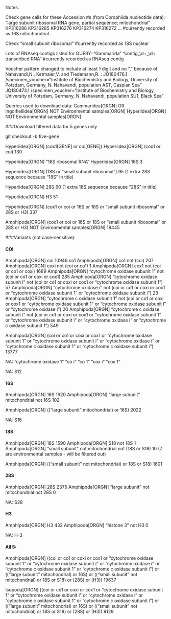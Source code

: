 Notes:

Check gene calls for these Accession #s (from Corophiida nucleotide data):
"large subunit ribosomal RNA gene,
            partial sequence; mitochondrial"
KP316286 KP316285 KP316276 KP316274 KP316272 ...
#currently recorded as 16S mitochondrial

Check "small subunit ribosomal"
#currently recorded as 18S nuclear

Lots of RNAseq contigs listed for QUERY="Gammarida"
"contig_\\d+_\\d+ transcribed RNA"
#currently recorded as RNAseq contig

Voucher pattern changed to include at least 1 digit and no "," because of Nahavandi,N., Ketmaier,V. and Tiedemann,R. :
JQ180476.1 /specimen_voucher="Institute of Biochemistry and Biology, University of Potsdam, Germany, N. Nahavandi, population AST, Caspian Sea"
JQ180473.1 /specimen_voucher="Institute of Biochemistry and Biology, University of Potsdam, Germany, N. Nahavandi, population SU1, Black Sea"

Queries used to download data:
Gammaridea[ORGN] OR Ingolfiellidea[ORGN] NOT Environmental samples[ORGN] 
Hyperiidea[ORGN] NOT Environmental samples[ORGN]

###Download filtered data for 5 genes only

git checkout -b five-gene

Hyperiidea[ORGN] (cox1[GENE] or coi[GENE]) 
Hyperiidea[ORGN] (cox1 or coi) 
130

Hyperiidea[ORGN] "16S ribosomal RNA"
Hyperiidea[ORGN] 16S
3

Hyperiidea[ORGN] (18S or "small subunit ribosomal")
95 (1 extra 28S sequence because "18S" in title)

Hyperiidea[ORGN] 28S
60 (1 extra 18S sequence because "28S" in title)

Hyperiidea[ORGN] H3
51

Hyperiidea[ORGN] (cox1 or coi or 16S or 18S or "small subunit ribosomal" or 28S or H3)
337

Amphipoda[ORGN] (cox1 or coi or 16S or 18S or "small subunit ribosomal" or 28S or H3) NOT Environmental samples[ORGN]
18445

###Variants (not case-sensitive):

#### COI

Amphipoda[ORGN] coi
10946
co1
Amphipoda[ORGN] co1 not (coi)
207
Amphipoda[ORGN] coxi not (coi or co1)
1
Amphipoda[ORGN] cox1 not (coi or co1 or coxi)
1689
Amphipoda[ORGN] "cytochrome oxidase subunit  1" not (coi or co1 or coxi or cox1)
285
Amphipoda[ORGN] "cytochrome oxidase subunit  i" not (coi or co1 or coxi or cox1 or "cytochrome oxidase subunit  1")
57
Amphipoda[ORGN] "cytochrome oxidase i" not (coi or co1 or coxi or cox1 or "cytochrome oxidase subunit 1" or "cytochrome oxidase subunit i")
23
Amphipoda[ORGN] "cytochrome c oxidase subunit 1" not (coi or co1 or coxi or cox1 or "cytochrome oxidase subunit 1" or "cytochrome oxidase subunit i" or "cytochrome oxidase i")
20
Amphipoda[ORGN] "cytochrome c oxidase subunit i" not (coi or co1 or coxi or cox1 or "cytochrome oxidase subunit 1" or "cytochrome oxidase subunit i" or "cytochrome oxidase i" or "cytochrome c oxidase subunit 1") 
549

Amphipoda[ORGN] (coi or co1 or coxi or cox1 or "cytochrome oxidase subunit 1" or "cytochrome oxidase subunit i" or "cytochrome oxidase i" or "cytochrome c oxidase subunit 1" or "cytochrome c oxidase subunit i") 
13777

NA:
"cytochrome oxidase 1"
"co i"
"co 1"
"cox i"
"cox 1"

NA:
S12

#### 16S

Amphipoda[ORGN] 16S
1920
Amphipoda[ORGN] "large subunit" mitochondrial not 16S 
102

Amphipoda[ORGN] (("large subunit" mitochondrial) or 16S)
2022

NA:
S16

#### 18S

Amphipoda[ORGN] 18S
1590
Amphipoda[ORGN] S18 not 18S
1
Amphipoda[ORGN] "small subunit" not mitochondrial not (18S or S18)
10 (7 are environmental samples - will be filtered out)

Amphipoda[ORGN] (("small subunit" not mitochondrial) or 18S or S18)
1601

#### 28S

Amphipoda[ORGN] 28S
2375
Amphipoda[ORGN] "large subunit" not mitochondrial not 28S
0

NA:
S28

#### H3

Amphipoda[ORGN] H3
432
Amphipoda[ORGN] "histone 3" not H3
0

NA:
H-3

#### All 5:
Amphipoda[ORGN] ((coi or co1 or coxi or cox1 or "cytochrome oxidase subunit 1" or "cytochrome oxidase subunit i" or "cytochrome oxidase i" or "cytochrome c oxidase subunit 1" or "cytochrome c oxidase subunit i") or (("large subunit" mitochondrial) or 16S) or (("small subunit" not mitochondrial) or 18S or S18) or (28S) or (H3))
19637

Isopoda[ORGN] ((coi or co1 or coxi or cox1 or "cytochrome oxidase subunit 1" or "cytochrome oxidase subunit i" or "cytochrome oxidase i" or "cytochrome c oxidase subunit 1" or "cytochrome c oxidase subunit i") or (("large subunit" mitochondrial) or 16S) or (("small subunit" not mitochondrial) or 18S or S18) or (28S) or (H3))
9129










